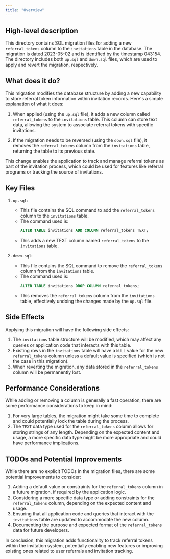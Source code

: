 ```yaml
---
title: "Overview"
---
```


## High-level description
This directory contains SQL migration files for adding a new `referral_tokens` column to the `invitations` table in the database. The migration is dated 2023-05-02 and is identified by the timestamp 043154. The directory includes both `up.sql` and `down.sql` files, which are used to apply and revert the migration, respectively.

## What does it do?
This migration modifies the database structure by adding a new capability to store referral token information within invitation records. Here's a simple explanation of what it does:

1. When applied (using the `up.sql` file), it adds a new column called `referral_tokens` to the `invitations` table. This column can store text data, allowing the system to associate referral tokens with specific invitations.

2. If the migration needs to be reversed (using the `down.sql` file), it removes the `referral_tokens` column from the `invitations` table, returning the table to its previous state.

This change enables the application to track and manage referral tokens as part of the invitation process, which could be used for features like referral programs or tracking the source of invitations.

## Key Files

1. `up.sql`:
   - This file contains the SQL command to add the `referral_tokens` column to the `invitations` table.
   - The command used is:
     ```sql
     ALTER TABLE invitations ADD COLUMN referral_tokens TEXT;
     ```
   - This adds a new TEXT column named `referral_tokens` to the `invitations` table.

2. `down.sql`:
   - This file contains the SQL command to remove the `referral_tokens` column from the `invitations` table.
   - The command used is:
     ```sql
     ALTER TABLE invitations DROP COLUMN referral_tokens;
     ```
   - This removes the `referral_tokens` column from the `invitations` table, effectively undoing the changes made by the `up.sql` file.

## Side Effects
Applying this migration will have the following side effects:

1. The `invitations` table structure will be modified, which may affect any queries or application code that interacts with this table.
2. Existing rows in the `invitations` table will have a `NULL` value for the new `referral_tokens` column unless a default value is specified (which is not the case in this migration).
3. When reverting the migration, any data stored in the `referral_tokens` column will be permanently lost.

## Performance Considerations
While adding or removing a column is generally a fast operation, there are some performance considerations to keep in mind:

1. For very large tables, the migration might take some time to complete and could potentially lock the table during the process.
2. The `TEXT` data type used for the `referral_tokens` column allows for storing strings of any length. Depending on the expected content and usage, a more specific data type might be more appropriate and could have performance implications.

## TODOs and Potential Improvements
While there are no explicit TODOs in the migration files, there are some potential improvements to consider:

1. Adding a default value or constraints for the `referral_tokens` column in a future migration, if required by the application logic.
2. Considering a more specific data type or adding constraints for the `referral_tokens` column, depending on the expected content and usage.
3. Ensuring that all application code and queries that interact with the `invitations` table are updated to accommodate the new column.
4. Documenting the purpose and expected format of the `referral_tokens` data for future developers.

In conclusion, this migration adds functionality to track referral tokens within the invitation system, potentially enabling new features or improving existing ones related to user referrals and invitation tracking.